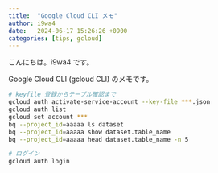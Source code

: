 ```yaml
---
title:  "Google Cloud CLI メモ"
author: i9wa4
date:   2024-06-17 15:26:26 +0900
categories: [tips, gcloud]
---
```


こんにちは。i9wa4 です。

Google Cloud CLI (gcloud CLI) のメモです。

```sh
# keyfile 登録からテーブル確認まで
gcloud auth activate-service-account --key-file ***.json
gcloud auth list
gcloud set account ***
bq --project_id=aaaaa ls dataset
bq --project_id=aaaaa show dataset.table_name
bq --project_id=aaaaa head dataset.table_name -n 5
```

```sh
# ログイン
gcloud auth login
```
